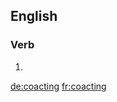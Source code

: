 ==English==

===Verb===
{{head|en|present participle}}

# {{present participle of|coact|lang=en|nocat=1}}

[[de:coacting]]
[[fr:coacting]]